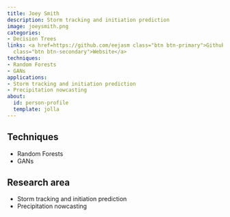 ```yaml
---
title: Joey Smith
description: Storm tracking and initiation prediction
image: joeysmith.png
categories:
- Decision Trees
links: <a href=https://github.com/eejasm class="btn btn-primary">Github</a><a href=None
  class="btn btn-secondary">Website</a>
techniques:
- Random Forests
- GANs
applications:
- Storm tracking and initiation prediction
- Precipitation nowcasting
about:
  id: person-profile
  template: jolla
---
```

   
:::{#person-profile}
:::
   
##
## Techniques
   
- Random Forests
- GANs
   
##
## Research area
   
- Storm tracking and initiation prediction
- Precipitation nowcasting
